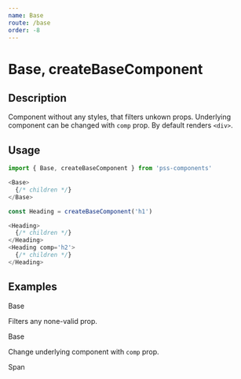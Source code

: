```yaml
---
name: Base
route: /base
order: -8
---
```



# Base, createBaseComponent

## Description

Component without any styles, that filters unkown props. Underlying component can be changed with `comp` prop. By default renders `<div>`.


## Usage

```js
import { Base, createBaseComponent } from 'pss-components'
```

```js
<Base>
  {/* children */}
</Base>
```


```js
const Heading = createBaseComponent('h1')
```

```js
<Heading>
  {/* children */}
</Heading>
<Heading comp='h2'>
  {/* children */}
</Heading>
```

## Examples

<Playground>
  <Base>
    Base
  </Base>
</Playground>

Filters any none-valid prop.

<Playground>
  <Base filter_any_weird_prop='value'>
    Base
  </Base>
</Playground>

Change underlying component with `comp` prop.

<Playground>
  <Base comp='span'>
    Span
  </Base>
</Playground>
